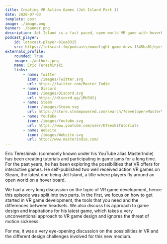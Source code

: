 ```yaml
---
title: Creating VR Action Games (Jet Island Part 1)
date: 2020-07-03
template: post
image: ./image.png
banner: ./banner.png
description: Jet Island is a fast paced, open world VR game with hoverboards. Eric Tereshinski aka Master Indie joins me to discuss how he made the game.
podcast_player:
    id: letscast-player-81ea8315
    src: https://letscast.fm/podcasts/moonlight-game-devs-1345ba01/episodes/creating-vr-action-games-part-1/player.js
externals_profile:
    rounded: True
    image: ./author.jpeg
    name: Eric Tereshinski
    links:
        - name: Twitter
          icon: /images/Twitter.svg
          url: https://twitter.com/Master_Indie
        - name: Discord
          icon: /images/Discord.svg
          url: https://discord.gg/jMUSH2j
        - name: Steam
          icon: /images/Steam.svg
          url: https://store.steampowered.com/search/?developer=Master%20Indie&snr=1_5_9__2000
        - name: YouTube
          icon: /images/Youtube.svg
          url: https://www.youtube.com/user/ETeeskiTutorials
        - name: Website
          icon: /images/Website.svg
          url: http://www.masterindie.com/
---
```


Eric Tereshinski (commonly known under his YouTube alias MasterIndie) has been creating tutorials and participating in game jams for a long time. For the past years, he has been exploring the possibilities that VR offers for interactive games. He self-published 
two well received action VR games on Steam, the latest one being Jet Island, a title where players fly around an open world on a hover board.

<JetIsland />

We had a very long discussion on the topic of VR game development, hence this episode was split into two parts. In the first, we focus on how to get started in VR game development, the tools that you need and the 
differences between headsets. We also discuss his approach to game design and inspirations for his latest game, which takes a very unconventional approach to VR game design and ignores the threat of motion sickness.

For me, it was a very eye-opening discussion on the possibilities in VR and the different design challenges involved for this new medium.